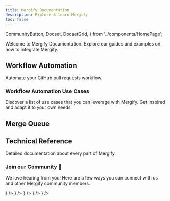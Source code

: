 ```yaml
---
title: Mergify Documentation
description: Explore & learn Mergify
toc: false
---
```


  CommunityButton,
  Docset,
  DocsetGrid,
} from '../components/HomePage';

Welcome to Mergify Documentation. Explore our guides and examples on how to integrate Mergify.

## Workflow Automation

Automate your GitHub pull requests workflow.

<DocsetGrid>
  <Docset
    title="Getting Started"
    description="Learn how to deploy Mergify on your repositories."
    path="/getting-started"
  />
  <Docset
    title="Writing Your First Rule"
    description="Write your first automation rule using Mergify workflow automation."
    path="/workflow/writing-your-first-rule"
  />
  <Docset
    title="Actions"
    description="A complete list of actions you can use with Mergify."
    path="/workflow/actions"
  />
</DocsetGrid>

### Workflow Automation Use Cases

Discover a list of use cases that you can leverage with Mergify. Get inspired
and adapt it to your own needs.

<DocsetGrid>
  <Docset
    title="Backporting"
    description="Understand how to backports pull requests from one branch to another."
    path="/workflow/backports"
  />
  <Docset
    title="Triggering CI conditionally"
    description="Optimize your CI cost and run by triggering it only when necessary."
    path="/workflow/trigger-ci"
  />
  <Docset
    title="Resolving Conflicts Faster"
    description="Be aware as soon as a pull request is in conflict to reduce merge latency."
    path="/workflow/pull-requests-conflicts"
  />
</DocsetGrid>

<DocsetGrid>
  <Docset
    title="Automatic Merge from Bots"
    description="Merge pull requests created by bots automatically."
    path="/workflow/auto-merge-bots"
  />
  <Docset
    title="Using Commit Message Template"
    description="Make sure your Git history is properly formatted with commit message template."
    path="/workflow/commit-message-template"
  />
  <Docset
    title="Enforce Semantic Pull Requests"
    description="Make sure your pull requests change format follows your guidelines."
    path="/workflow/semantic-pull-requests"
  />
</DocsetGrid>

## Merge Queue

<DocsetGrid>
  <Docset
    title="Getting Started"
    description="Learn how to deploy Mergify on your repositories."
    path="/getting-started"
  />
  <Docset
    title="About Merge Queues"
    description="Understand what are merge queues and how to use them."
    path="/merge-queue/intro"
  />
  <Docset
    title="Setting Up Your First Merge Queue"
    description="Implement your first merge queue."
    path="/merge-queue/single"
  />
</DocsetGrid>

<DocsetGrid>
  <Docset
    title="Pull request lifecycle"
    description="Understand the lifecycle of a pull request before and once it enters a merge queue."
    path="/merge-queue/lifecycle"
  />
  <Docset
    title="Using Piorities"
    description="Learn how to order your pull requests in the queue by priority."
    path="/merge-queue/priority"
  />
  <Docset
    title="Freeze"
    description="Learn how to freeze your merge queues during incidents or planned events."
    path="/merge-queue/freeze"
  />
</DocsetGrid>

<DocsetGrid>
  <Docset
    title="Using Multiple Queues"
    description="Learn how to implement multiple merge queues and route your pull requests."
    path="/merge-queue/multi"
  />
  <Docset
    title="Speculative Checks"
    description="Increase your merge queue throughput by using speculative checks."
    path="/merge-queue/speculative-checks"
  />
  <Docset
    title="Batches"
    description="Increase your merge queue throughput and decrease your CI usage."
    path="/merge-queue/batch"
  />
</DocsetGrid>

## Technical Reference

Detailed documentation about every part of Mergify.

<DocsetGrid>
  <Docset
    title="Configuration File Format"
    description="Details of the configuration file format"
    path="/configuration/file-format"
  />
  <Docset
    title="Conditions"
    description="Everything you need to know when writing your conditions."
    path="/configuration/conditions"
  />
  <Docset
    title="Commands"
    description="Complete list of commands you can use with Mergify."
    path="/commands"
  />
</DocsetGrid>

<DocsetGrid>
  <Docset
    title="API"
    description="Learn about using Mergify's API."
    path="/api"
  />
  <Docset
    title="Badge"
    description="Display your Mergify usage publicly."
    path="/badge"
  />
</DocsetGrid>

<DocsetGrid>
  <Docset
    title="Security"
    description="Discussing Mergify's security."
    path="/security"
  />
</DocsetGrid>

<VStack pt="4" spacing="4" textAlign="center" maxW="md" mx="auto">

### Join our Community 💬

We love hearing from you! Here are a few ways you can connect with us and other Mergify community members.

<ButtonGroup variant="ghost">
  <CommunityButton
    href="https://github.com/Mergifyio/mergify/discussions"
    icon={<SiGithub />}
  />
  <CommunityButton
    href="https://www.youtube.com/@mergifyio"
    icon={<SiYoutube />}
  />
  <CommunityButton
    href="https://slack.mergify.com"
    icon={<SiSlack />}
  />
  <CommunityButton
    href="https://twitter.com/mergifyio"
    icon={<SiTwitter />}
  />
  <CommunityButton
    href="https://www.linkedin.com/company/mergify/"
    icon={<SiLinkedin />}
  />
</ButtonGroup>

</VStack>
